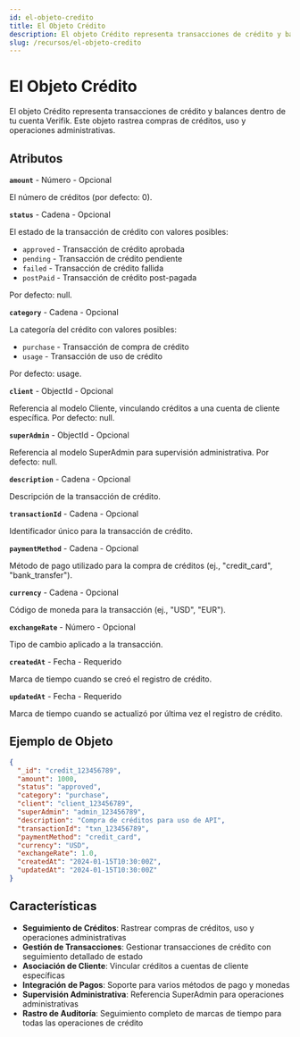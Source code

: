 ```yaml
---
id: el-objeto-credito
title: El Objeto Crédito
description: El objeto Crédito representa transacciones de crédito y balances dentro de tu cuenta Verifik
slug: /recursos/el-objeto-credito
---
```



# El Objeto Crédito

El objeto Crédito representa transacciones de crédito y balances dentro de tu cuenta Verifik. Este objeto rastrea compras de créditos, uso y operaciones administrativas.

## Atributos

**`amount`** - Número - Opcional

El número de créditos (por defecto: 0).

**`status`** - Cadena - Opcional

El estado de la transacción de crédito con valores posibles:

* `approved` - Transacción de crédito aprobada
* `pending` - Transacción de crédito pendiente
* `failed` - Transacción de crédito fallida
* `postPaid` - Transacción de crédito post-pagada

Por defecto: null.

**`category`** - Cadena - Opcional

La categoría del crédito con valores posibles:

* `purchase` - Transacción de compra de crédito
* `usage` - Transacción de uso de crédito

Por defecto: usage.

**`client`** - ObjectId - Opcional

Referencia al modelo Cliente, vinculando créditos a una cuenta de cliente específica. Por defecto: null.

**`superAdmin`** - ObjectId - Opcional

Referencia al modelo SuperAdmin para supervisión administrativa. Por defecto: null.

**`description`** - Cadena - Opcional

Descripción de la transacción de crédito.

**`transactionId`** - Cadena - Opcional

Identificador único para la transacción de crédito.

**`paymentMethod`** - Cadena - Opcional

Método de pago utilizado para la compra de créditos (ej., "credit_card", "bank_transfer").

**`currency`** - Cadena - Opcional

Código de moneda para la transacción (ej., "USD", "EUR").

**`exchangeRate`** - Número - Opcional

Tipo de cambio aplicado a la transacción.

**`createdAt`** - Fecha - Requerido

Marca de tiempo cuando se creó el registro de crédito.

**`updatedAt`** - Fecha - Requerido

Marca de tiempo cuando se actualizó por última vez el registro de crédito.

## Ejemplo de Objeto

<Tabs>
  <TabItem value="ejemplo" label="Ejemplo">

```json
{
  "_id": "credit_123456789",
  "amount": 1000,
  "status": "approved",
  "category": "purchase",
  "client": "client_123456789",
  "superAdmin": "admin_123456789",
  "description": "Compra de créditos para uso de API",
  "transactionId": "txn_123456789",
  "paymentMethod": "credit_card",
  "currency": "USD",
  "exchangeRate": 1.0,
  "createdAt": "2024-01-15T10:30:00Z",
  "updatedAt": "2024-01-15T10:30:00Z"
}
```

  </TabItem>
</Tabs>

## Características

-   **Seguimiento de Créditos**: Rastrear compras de créditos, uso y operaciones administrativas
-   **Gestión de Transacciones**: Gestionar transacciones de crédito con seguimiento detallado de estado
-   **Asociación de Cliente**: Vincular créditos a cuentas de cliente específicas
-   **Integración de Pagos**: Soporte para varios métodos de pago y monedas
-   **Supervisión Administrativa**: Referencia SuperAdmin para operaciones administrativas
-   **Rastro de Auditoría**: Seguimiento completo de marcas de tiempo para todas las operaciones de crédito
